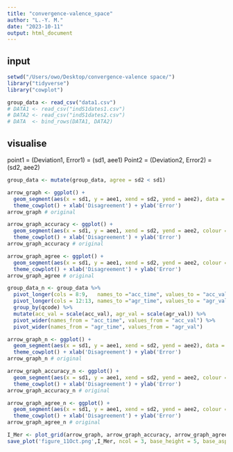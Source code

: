 ```yaml
---
title: "convergence-valence_space"
author: "L.-Y. M."
date: "2023-10-11"
output: html_document
---
```

## input
```r
setwd("/Users/owo/Desktop/convergence-valence space/")
library("tidyverse")
library("cowplot")
```
```r
group_data <- read_csv("data1.csv")
# DATA1 <- read_csv("indS1dates1.csv")
# DATA2 <- read_csv("indS1dates2.csv")
# DATA  <- bind_rows(DATA1, DATA2)
```
## visualise
point1 = (Deviation1, Error1) = (sd1, aee1) 
Point2 = (Deviation2, Error2) = (sd2, aee2)
```r
group_data <- mutate(group_data, agree = sd2 < sd1)

arrow_graph <- ggplot() +
  geom_segment(aes(x = sd1, y = aee1, xend = sd2, yend = aee2), data = group_data, arrow = arrow(), alpha = 0.05) + 
  theme_cowplot() + xlab('Disagreement') + ylab('Error')
arrow_graph # original

arrow_graph_accuracy <- ggplot() +
  geom_segment(aes(x = sd1, y = aee1, xend = sd2, yend = aee2, colour = as.factor(improve)), data = group_data, arrow = arrow(), alpha = 0.5) + 
  theme_cowplot() + xlab('Disagreement') + ylab('Error')
arrow_graph_accuracy # original

arrow_graph_agree <- ggplot() +
  geom_segment(aes(x = sd1, y = aee1, xend = sd2, yend = aee2, colour = as.factor(agree)), data = group_data, arrow = arrow(), alpha = 0.5) + 
  theme_cowplot() + xlab('Disagreement') + ylab('Error')
arrow_graph_agree # original
```
```r
group_data_n <- group_data %>% 
  pivot_longer(cols = 8:9,   names_to ="acc_time", values_to = "acc_val") %>% 
  pivot_longer(cols = 12:13, names_to ="agr_time", values_to = "agr_val") %>% 
  group_by(qcode) %>% 
  mutate(acc_val = scale(acc_val), agr_val = scale(agr_val)) %>% 
  pivot_wider(names_from = "acc_time", values_from = "acc_val") %>% 
  pivot_wider(names_from = "agr_time", values_from = "agr_val")

arrow_graph_n <- ggplot() +
  geom_segment(aes(x = sd1, y = aee1, xend = sd2, yend = aee2), data = group_data_n, arrow = arrow(), alpha = 0.2) + 
  theme_cowplot() + xlab('Disagreement') + ylab('Error')
arrow_graph_n # original

arrow_graph_accuracy_n <- ggplot() +
  geom_segment(aes(x = sd1, y = aee1, xend = sd2, yend = aee2, colour = as.factor(improve)), data = group_data_n, arrow = arrow(), alpha = 0.5) + 
  theme_cowplot() + xlab('Disagreement') + ylab('Error')
arrow_graph_accuracy_n # original

arrow_graph_agree_n <- ggplot() +
  geom_segment(aes(x = sd1, y = aee1, xend = sd2, yend = aee2, colour = as.factor(agree)), data = group_data_n, arrow = arrow(), alpha = 0.4) + 
  theme_cowplot() + xlab('Disagreement') + ylab('Error')
arrow_graph_agree_n # original
```
```r
I_Mer <- plot_grid(arrow_graph, arrow_graph_accuracy, arrow_graph_agree, arrow_graph_n, arrow_graph_accuracy_n, arrow_graph_agree_n, labels = "AUTO")
save_plot('figure_11Oct.png',I_Mer, ncol = 3, base_height = 5, base_asp = 1)
```
